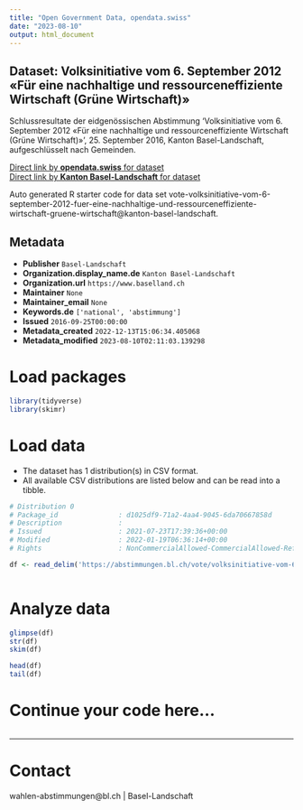 ```yaml
---
title: "Open Government Data, opendata.swiss"
date: "2023-08-10"
output: html_document
---
```


## Dataset: Volksinitiative vom 6. September 2012 «Für eine nachhaltige und ressourceneffiziente Wirtschaft (Grüne Wirtschaft)»

Schlussresultate der eidgenössischen Abstimmung 'Volksinitiative vom 6. September 2012 «Für eine nachhaltige und ressourceneffiziente Wirtschaft (Grüne Wirtschaft)» ', 25. September 2016, Kanton Basel-Landschaft, aufgeschlüsselt nach Gemeinden.

[Direct link by **opendata.swiss** for dataset](https://opendata.swiss/de/dataset/volksinitiative-vom-6-september-2012-fur-eine-nachhaltige-und-ressourceneffiziente-wirtschaft-g1)<br>
[Direct link by **Kanton Basel-Landschaft** for dataset](https://abstimmungen.bl.ch/vote/volksinitiative-vom-6-september-2012-fuer-eine-nachhaltige-und-ressourceneffiziente-wirtschaft-gruene-wirtschaft/data)

Auto generated R starter code for data set vote-volksinitiative-vom-6-september-2012-fuer-eine-nachhaltige-und-ressourceneffiziente-wirtschaft-gruene-wirtschaft@kanton-basel-landschaft.

## Metadata

- **Publisher** `Basel-Landschaft`
- **Organization.display_name.de** `Kanton Basel-Landschaft`
- **Organization.url** `https://www.baselland.ch`
- **Maintainer** `None`
- **Maintainer_email** `None`
- **Keywords.de** `['national', 'abstimmung']`
- **Issued** `2016-09-25T00:00:00`
- **Metadata_created** `2022-12-13T15:06:34.405068`
- **Metadata_modified** `2023-08-10T02:11:03.139298`


# Load packages

```r

library(tidyverse)
library(skimr)

```

# Load data

-   The dataset has 1 distribution(s) in CSV format.
-   All available CSV distributions are listed below and can be read into a tibble.

```r

# Distribution 0
# Package_id               : d1025df9-71a2-4aa4-9045-6da70667858d
# Description              : 
# Issued                   : 2021-07-23T17:39:36+00:00
# Modified                 : 2022-01-19T06:36:14+00:00
# Rights                   : NonCommercialAllowed-CommercialAllowed-ReferenceRequired

df <- read_delim('https://abstimmungen.bl.ch/vote/volksinitiative-vom-6-september-2012-fuer-eine-nachhaltige-und-ressourceneffiziente-wirtschaft-gruene-wirtschaft/data-csv')



```

# Analyze data

```r

glimpse(df)
str(df)
skim(df)

head(df)
tail(df)

```

# Continue your code here...

```r

```

------------------------------------------------------------------------

# Contact

wahlen-abstimmungen@bl.ch | Basel-Landschaft
